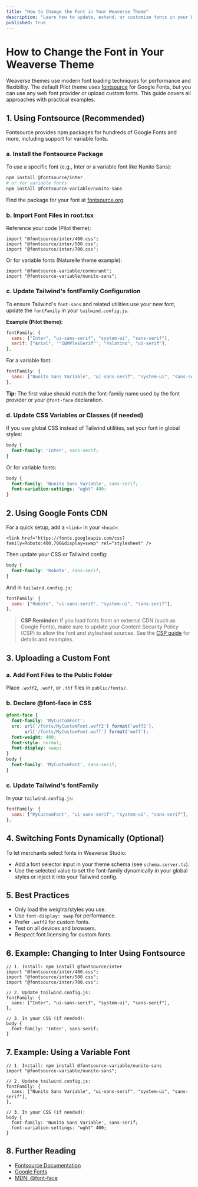 ```yaml
---
title: "How to Change the Font in Your Weaverse Theme"
description: "Learn how to update, extend, or customize fonts in your Weaverse Hydrogen storefront using Fontsource, Google Fonts, or custom uploads."
published: true
---
```


# How to Change the Font in Your Weaverse Theme

Weaverse themes use modern font loading techniques for performance and flexibility. The default Pilot theme uses [fontsource](https://fontsource.org/) for Google Fonts, but you can use any web font provider or upload custom fonts. This guide covers all approaches with practical examples.

## 1. Using Fontsource (Recommended)

Fontsource provides npm packages for hundreds of Google Fonts and more, including support for variable fonts.

### a. Install the Fontsource Package
To use a specific font (e.g., Inter or a variable font like Nunito Sans):
```sh
npm install @fontsource/inter
# or for variable fonts
npm install @fontsource-variable/nunito-sans
```
Find the package for your font at [fontsource.org](https://fontsource.org/).

### b. Import Font Files in root.tsx
Reference your code (Pilot theme):
```tsx
import "@fontsource/inter/400.css";
import "@fontsource/inter/500.css";
import "@fontsource/inter/700.css";
```
Or for variable fonts (Naturelle theme example):
```tsx
import "@fontsource-variable/cormorant";
import "@fontsource-variable/nunito-sans";
```

### c. Update Tailwind's fontFamily Configuration
To ensure Tailwind's `font-sans` and related utilities use your new font, update the `fontFamily` in your `tailwind.config.js`.

**Example (Pilot theme):**
```js
fontFamily: {
  sans: ["Inter", "ui-sans-serif", "system-ui", "sans-serif"],
  serif: ["Arial", '"IBMPlexSerif"', "Palatino", "ui-serif"],
},
```
For a variable font:
```js
fontFamily: {
  sans: ["Nunito Sans Variable", "ui-sans-serif", "system-ui", "sans-serif"],
},
```
**Tip:** The first value should match the font-family name used by the font provider or your `@font-face` declaration.

### d. Update CSS Variables or Classes (if needed)
If you use global CSS instead of Tailwind utilities, set your font in global styles:
```css
body {
  font-family: 'Inter', sans-serif;
}
```
Or for variable fonts:
```css
body {
  font-family: 'Nunito Sans Variable', sans-serif;
  font-variation-settings: "wght" 400;
}
```

## 2. Using Google Fonts CDN

For a quick setup, add a `<link>` in your `<head>`:
```tsx
<link href="https://fonts.googleapis.com/css?family=Roboto:400,700&display=swap" rel="stylesheet" />
```
Then update your CSS or Tailwind config:
```css
body {
  font-family: 'Roboto', sans-serif;
}
```
And in `tailwind.config.js`:
```js
fontFamily: {
  sans: ["Roboto", "ui-sans-serif", "system-ui", "sans-serif"],
},
```

> **CSP Reminder:**
> If you load fonts from an external CDN (such as Google Fonts), make sure to update your Content Security Policy (CSP) to allow the font and stylesheet sources. See the [CSP guide](guides/csp.md) for details and examples.

## 3. Uploading a Custom Font

### a. Add Font Files to the Public Folder
Place `.woff2`, `.woff`, or `.ttf` files in `public/fonts/`.

### b. Declare @font-face in CSS
```css
@font-face {
  font-family: 'MyCustomFont';
  src: url('/fonts/MyCustomFont.woff2') format('woff2'),
       url('/fonts/MyCustomFont.woff') format('woff');
  font-weight: 400;
  font-style: normal;
  font-display: swap;
}
body {
  font-family: 'MyCustomFont', sans-serif;
}
```

### c. Update Tailwind's fontFamily
In your `tailwind.config.js`:
```js
fontFamily: {
  sans: ["MyCustomFont", "ui-sans-serif", "system-ui", "sans-serif"],
},
```

## 4. Switching Fonts Dynamically (Optional)

To let merchants select fonts in Weaverse Studio:
- Add a font selector input in your theme schema (see `schema.server.ts`).
- Use the selected value to set the font-family dynamically in your global styles or inject it into your Tailwind config.

## 5. Best Practices
- Only load the weights/styles you use.
- Use `font-display: swap` for performance.
- Prefer `.woff2` for custom fonts.
- Test on all devices and browsers.
- Respect font licensing for custom fonts.

## 6. Example: Changing to Inter Using Fontsource
```tsx
// 1. Install: npm install @fontsource/inter
import "@fontsource/inter/400.css";
import "@fontsource/inter/500.css";
import "@fontsource/inter/700.css";

// 2. Update tailwind.config.js:
fontFamily: {
  sans: ["Inter", "ui-sans-serif", "system-ui", "sans-serif"],
},

// 3. In your CSS (if needed):
body {
  font-family: 'Inter', sans-serif;
}
```

## 7. Example: Using a Variable Font
```tsx
// 1. Install: npm install @fontsource-variable/nunito-sans
import "@fontsource-variable/nunito-sans";

// 2. Update tailwind.config.js:
fontFamily: {
  sans: ["Nunito Sans Variable", "ui-sans-serif", "system-ui", "sans-serif"],
},

// 3. In your CSS (if needed):
body {
  font-family: 'Nunito Sans Variable', sans-serif;
  font-variation-settings: "wght" 400;
}
```

## 8. Further Reading
- [Fontsource Documentation](https://fontsource.org/docs/introduction)
- [Google Fonts](https://fonts.google.com/)
- [MDN: @font-face](https://developer.mozilla.org/en-US/docs/Web/CSS/@font-face)
